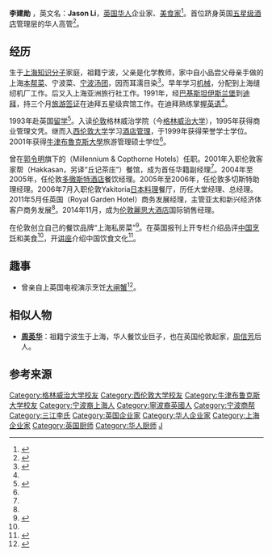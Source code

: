 '''李建勛''' ，英文名：'''Jason Li'''，[[英国华人|英国华人]]企业家、[[美食家|美食家]]<ref>{{cite web|url=http://www.ouisun.com/show-10-16024-1.html|title=米兰世博办“成都周” 英华裔美食家受邀传授中餐之道|publisher=新资讯|date=2015-08-29}}{{dead link|date=2018年3月 |bot=InternetArchiveBot |fix-attempted=yes }}</ref>。首位跻身英国[[五星级酒店|五星级酒店]]管理层的华人高管<ref name="Li BBC">{{cite web |url=http://www.bbc.com/ukchina/simp/uk_education/students_experience/111214_experience_lijianxun.shtml |title=经验谈：五星级酒店的华人经理 |publisher=BBC |author=子川 |date=2011年 12月 14日, 星期三 - 格林尼治标准时间15:34 |access-date=2016-03-03 |archive-date=2019-11-22 |archive-url=https://web.archive.org/web/20191122103431/https://www.bbc.com/ukchina/simp/uk_education/students_experience/111214_experience_lijianxun.shtml |dead-url=yes }}</ref>。

==经历==

生于[[上海|上海]][[知识分子|知识分子]]家庭，祖籍宁波，父亲是化学教师，家中自小品尝父母亲手做的上海[[本帮菜|本帮菜]]、宁波菜、[[汤圆|宁波汤团]]，因而耳濡目染<ref name="Li apple">{{cite web |url=http://www.powerapple.com/news/hua-ren/2015/9/17/2417389.html |title=上海老弄堂走出来的华裔美食家 中餐国际化之路在于品牌塑造 |publisher=苹果网 |author=商报 |date=2015年9月17日 |access-date=2016年3月3日 |archive-date=2019年12月9日 |archive-url=https://web.archive.org/web/20191209012854/https://www.powerapple.com/news/hua-ren/2015/9/17/2417389.html |dead-url=no }}</ref>。早年学习[[机械|机械]]，分配到上海缝纫机厂工作。后又入上海亚洲旅行社工作。1991年，经[[巴基斯坦|巴基斯坦]][[伊斯兰堡|伊斯兰堡]]到[[迪拜|迪拜]]，持三个月[[签证|旅游签证]]在迪拜五星级宾馆工作。在迪拜熟练掌握[[英语|英语]]<ref name="Li apple"/>。

1993年赴英国[[留学|留学]]<ref name="Li BCHC">{{cite web |url=http://www.britishchineseheritagecentre.org.uk/interviews-%E6%8E%A1%E8%A8%AA/catering-%E9%A4%90%E9%A3%B2/item/mr-jason-li |title=Mr Jason Li 李建勛先生 |publisher=British Chinese Heritage Centre |language=en |deadurl=yes |archiveurl=https://web.archive.org/web/20160307024219/http://www.britishchineseheritagecentre.org.uk/interviews-%E6%8E%A1%E8%A8%AA/catering-%E9%A4%90%E9%A3%B2/item/mr-jason-li |archivedate=2016-03-07 |access-date=2016-03-03 }}</ref>。入读[[伦敦|伦敦]]格林威治学院（今[[格林威治大学|格林威治大学]]），1995年获得商业管理文凭。继而入[[西伦敦大学|西伦敦大学]]学习[[酒店管理|酒店管理]]，于1999年获得荣誉学士学位。2001年获得[[牛津布魯克斯大學|牛津布魯克斯大學]]旅游管理硕士学位<ref name="Li BBC"/>。

曾在[[郭令明|郭令明]]旗下的{{tsl|en|Millennium & Copthorne Hotels||千禧国际酒店}}（Millennium & Copthorne Hotels）任职。2001年入职伦敦客家帮（Hakkasan，另译“丘记茶庄”）餐馆，成为首任华籍副经理<ref name="Li BBC"/>。2004年至2005年，任伦敦[[多徹斯特酒店|多徹斯特酒店]]餐饮经理。2005年至2006年，任伦敦多切斯特助理经理。2006年7月入职伦敦Yakitoria[[日本料理|日本料理]]餐厅，历任大堂经理、总经理。2011年5月任英国{{tsl|en|Royal Garden Hotel|皇家花园宾馆}}（Royal Garden Hotel）商务发展经理，主管亚太和新兴经济体客户商务发展<ref name="Li BBC"/>。2014年11月，成为[[麗思大酒店_(倫敦)|伦敦麗思大酒店]]国际销售经理。

在伦敦创立自己的餐饮品牌“上海私房菜”<ref>{{cite web |url=http://honglingjinuk.thenew123.com/news_1563439.htm |title=当梦上海私房菜遇上豪宅！iNewHome我的新家房地产公司特邀您参加伦敦码头超豪华楼盘中式私房下午茶品鉴会！ |date=2016-02-26 |access-date=2016-03-03 |archive-url=https://web.archive.org/web/20160311081510/http://honglingjinuk.thenew123.com/news_1563439.htm |archive-date=2016-03-11 |dead-url=yes }}</ref>。在英国报刊上开专栏介绍品评[[中国菜|中国烹饪]]和美食<ref name="Li BCHC"/>，开[[讲座|讲座]]介绍中国饮食文化<ref>{{cite web |url=http://gb.cri.cn/1321/2013/02/07/5791s4016517.htm |title=庆新春“传统汉服和中华美食”讲座在英举行 |publisher=国际在线 |author=关春英 |date=2013-02-07 |access-date=2016-03-03 |archive-date=2016-03-10 |archive-url=https://web.archive.org/web/20160310033113/http://gb.cri.cn/1321/2013/02/07/5791s4016517.htm |dead-url=no }}</ref>。

==趣事==
* 曾亲自上英国电视演示烹饪[[大闸蟹|大闸蟹]]<ref>{{cite web|url=http://toutiao.com/i6245817347462922754/ |title=把中国美食端上英国主流餐桌 |publisher=今日头条 |author=华人世界 |date=2016-01-31}}</ref>。

==相似人物==
* '''[[周英华|周英华]]'''：祖籍宁波生于上海，华人餐饮业巨子，也在英国伦敦起家，[[周信芳|周信芳]]后人。

==参考来源==
{{reflist|2}}

{{DEFAULTSORT:L}}
[[Category:格林威治大学校友|Category:格林威治大学校友]]
[[Category:西伦敦大学校友|Category:西伦敦大学校友]]
[[Category:牛津布鲁克斯大学校友|Category:牛津布鲁克斯大学校友]]
[[Category:宁波裔上海人|Category:宁波裔上海人]]
[[Category:寧波裔英國人|Category:寧波裔英國人]]
[[Category:宁波商帮|Category:宁波商帮]]
[[Category:三江李氏|Category:三江李氏]]
[[Category:英国企业家|Category:英国企业家]]
[[Category:华人企业家|Category:华人企业家]]
[[Category:上海企业家|Category:上海企业家]]
[[Category:英国厨师|Category:英国厨师]]
[[Category:华人厨师|Category:华人厨师]]
[[Category:李姓|J]]